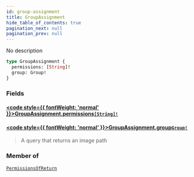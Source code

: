 ```yaml
---
id: group-assignment
title: GroupAssignment
hide_table_of_contents: true
pagination_next: null
pagination_prev: null
---
```








No description

```graphql
type GroupAssignment {
  permissions: [String]!
  group: Group!
}
```


### Fields

#### [<code style={{ fontWeight: 'normal' }}>GroupAssignment.<b>permissions</b></code>](#)<Bullet />[`[String]!`](/docs/schemas/arkitekt/scalars/string) <Badge class="secondary" text="non-null"/> <Badge class="secondary" text="scalar"/>
> 
> 

#### [<code style={{ fontWeight: 'normal' }}>GroupAssignment.<b>group</b></code>](#)<Bullet />[`Group!`](/docs/schemas/arkitekt/objects/group) <Badge class="secondary" text="non-null"/> <Badge class="secondary" text="object"/>
> A query that returns an image path
> 



### Member of

[`PermissionsOfReturn`](/docs/schemas/arkitekt/objects/permissions-of-return)  <Badge class="secondary" text="object"/>



